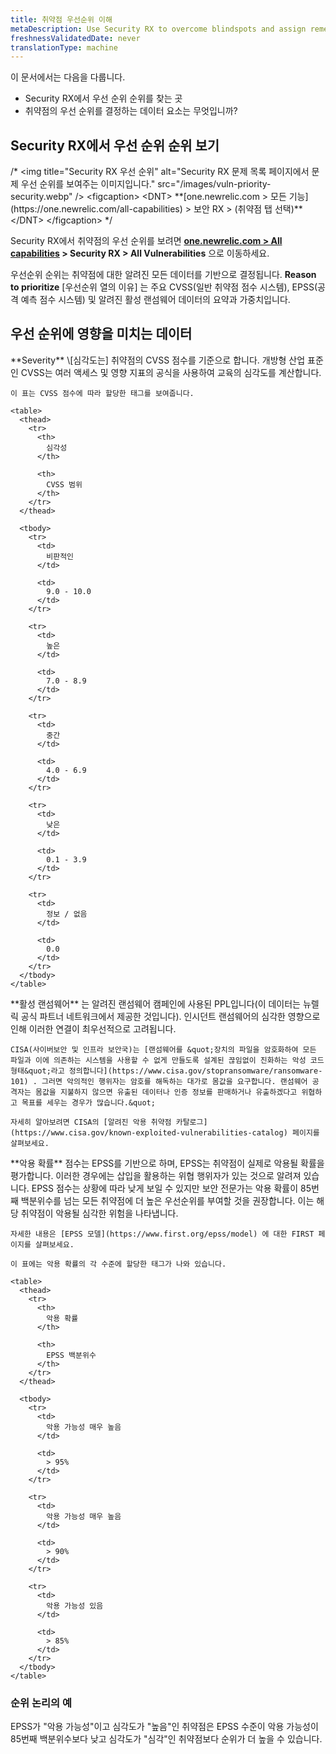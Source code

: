 ```yaml
---
title: 취약점 우선순위 이해
metaDescription: Use Security RX to overcome blindspots and assign remediation to developers as a security team.
freshnessValidatedDate: never
translationType: machine
---
```


이 문서에서는 다음을 다룹니다.

* Security RX에서 우선 순위 순위를 찾는 곳
* 취약점의 우선 순위를 결정하는 데이터 요소는 무엇입니까?

## Security RX에서 우선 순위 순위 보기

/\* &lt;img title=&quot;Security RX 우선 순위&quot; alt=&quot;Security RX 문제 목록 페이지에서 문제 우선 순위를 보여주는 이미지입니다.&quot; src=&quot;/images/vuln-priority-security.webp&quot; /&gt; &lt;figcaption&gt; &lt;DNT&gt; \*\*\[one.newrelic.com &gt; 모든 기능]\(https\://one.newrelic.com/all-capabilities) &gt; 보안 RX &gt; (취약점 탭 선택)\*\* &lt;/DNT&gt; &lt;/figcaption&gt; \*/

Security RX에서 취약점의 우선 순위를 보려면 **[one.newrelic.com &gt; All capabilities](https://one.newrelic.com/all-capabilities) &gt; Security RX &gt; All Vulnerabilities** 으로 이동하세요.

우선순위 순위는 취약점에 대한 알려진 모든 데이터를 기반으로 결정됩니다. **Reason to prioritize** \[우선순위 열의 이유] 는 주요 CVSS(일반 취약점 점수 시스템), EPSS(공격 예측 점수 시스템) 및 알려진 활성 랜섬웨어 데이터의 요약과 가중치입니다.

## 우선 순위에 영향을 미치는 데이터

<CollapserGroup>
  <Collapser className="freq-link" id="severity" title="심각도 데이터">
    **Severity** \[심각도는] 취약점의 CVSS 점수를 기준으로 합니다. 개방형 산업 표준인 CVSS는 여러 액세스 및 영향 지표의 공식을 사용하여 교육의 심각도를 계산합니다.

    이 표는 CVSS 점수에 따라 할당한 태그를 보여줍니다.

    <table>
      <thead>
        <tr>
          <th>
            심각성
          </th>

          <th>
            CVSS 범위
          </th>
        </tr>
      </thead>

      <tbody>
        <tr>
          <td>
            비판적인
          </td>

          <td>
            9.0 - 10.0
          </td>
        </tr>

        <tr>
          <td>
            높은
          </td>

          <td>
            7.0 - 8.9
          </td>
        </tr>

        <tr>
          <td>
            중간
          </td>

          <td>
            4.0 - 6.9
          </td>
        </tr>

        <tr>
          <td>
            낮은
          </td>

          <td>
            0.1 - 3.9
          </td>
        </tr>

        <tr>
          <td>
            정보 / 없음
          </td>

          <td>
            0.0
          </td>
        </tr>
      </tbody>
    </table>
  </Collapser>

  <Collapser className="freq-link" id="active-ransomware" title="활성 랜섬웨어 데이터">
    **활성 랜섬웨어** 는 알려진 랜섬웨어 캠페인에 사용된 PPL입니다(이 데이터는 뉴렐릭 공식 파트너 네트워크에서 제공한 것입니다). 인시던트 랜섬웨어의 심각한 영향으로 인해 이러한 연결이 최우선적으로 고려됩니다.

    CISA(사이버보안 및 인프라 보안국)는 [랜섬웨어를 &quot;장치의 파일을 암호화하여 모든 파일과 이에 의존하는 시스템을 사용할 수 없게 만들도록 설계된 끊임없이 진화하는 악성 코드 형태&quot;라고 정의합니다](https://www.cisa.gov/stopransomware/ransomware-101) . 그러면 악의적인 행위자는 암호를 해독하는 대가로 몸값을 요구합니다. 랜섬웨어 공격자는 몸값을 지불하지 않으면 유출된 데이터나 인증 정보를 판매하거나 유출하겠다고 위협하고 목표를 세우는 경우가 많습니다.&quot;

    자세히 알아보려면 CISA의 [알려진 악용 취약점 카탈로그](https://www.cisa.gov/known-exploited-vulnerabilities-catalog) 페이지를 살펴보세요.
  </Collapser>

  <Collapser className="freq-link" id="exploit-probability" title="익스플로잇 확률(EPSS) 데이터">
    **악용 확률** 점수는 EPSS를 기반으로 하며, EPSS는 취약점이 실제로 악용될 확률을 평가합니다. 이러한 경우에는 삽입을 활용하는 위협 행위자가 있는 것으로 알려져 있습니다. EPSS 점수는 상황에 따라 낮게 보일 수 있지만 보안 전문가는 악용 확률이 85번째 백분위수를 넘는 모든 취약점에 더 높은 우선순위를 부여할 것을 권장합니다. 이는 해당 취약점이 악용될 심각한 위험을 나타냅니다.

    자세한 내용은 [EPSS 모델](https://www.first.org/epss/model) 에 대한 FIRST 페이지를 살펴보세요.

    이 표에는 악용 확률의 각 수준에 할당한 태그가 나와 있습니다.

    <table>
      <thead>
        <tr>
          <th>
            악용 확률
          </th>

          <th>
            EPSS 백분위수
          </th>
        </tr>
      </thead>

      <tbody>
        <tr>
          <td>
            악용 가능성 매우 높음
          </td>

          <td>
            > 95%
          </td>
        </tr>

        <tr>
          <td>
            악용 가능성 매우 높음
          </td>

          <td>
            > 90%
          </td>
        </tr>

        <tr>
          <td>
            악용 가능성 있음
          </td>

          <td>
            > 85%
          </td>
        </tr>
      </tbody>
    </table>
  </Collapser>
</CollapserGroup>

### 순위 논리의 예

EPSS가 &quot;악용 가능성&quot;이고 심각도가 &quot;높음&quot;인 취약점은 EPSS 수준이 악용 가능성이 85번째 백분위수보다 낮고 심각도가 &quot;심각&quot;인 취약점보다 순위가 더 높을 수 있습니다.